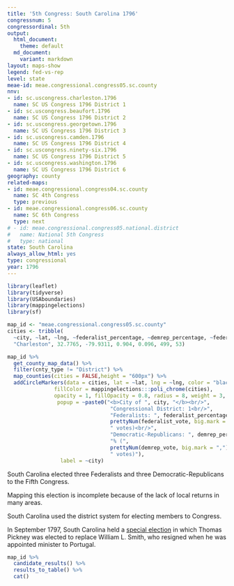 ```yaml
---
title: '5th Congress: South Carolina 1796'
congressnum: 5
congressordinal: 5th
output:
  html_document:
    theme: default
  md_document:
    variant: markdown
layout: maps-show
legend: fed-vs-rep
level: state
meae-id: meae.congressional.congress05.sc.county
nnv:
- id: sc.uscongress.charleston.1796
  name: SC US Congress 1796 District 1
- id: sc.uscongress.beaufort.1796
  name: SC US Congress 1796 District 2
- id: sc.uscongress.georgetown.1796
  name: SC US Congress 1796 District 3
- id: sc.uscongress.camden.1796
  name: SC US Congress 1796 District 4
- id: sc.uscongress.ninety-six.1796
  name: SC US Congress 1796 District 5
- id: sc.uscongress.washington.1796
  name: SC US Congress 1796 District 6
geography: county
related-maps:
- id: meae.congressional.congress04.sc.county
  name: SC 4th Congress
  type: previous
- id: meae.congressional.congress06.sc.county
  name: SC 6th Congress
  type: next
# - id: meae.congressional.congress05.national.district
#   name: National 5th Congress
#   type: national
state: South Carolina
always_allow_html: yes
type: congressional
year: 1796
---
```


```r
library(leaflet)
library(tidyverse)
library(USAboundaries)
library(mappingelections)
library(sf)

map_id <- "meae.congressional.congress05.sc.county"
cities <- tribble(
  ~city, ~lat, ~lng, ~federalist_percentage, ~demrep_percentage, ~federalist_vote, ~demrep_vote,
  "Charleston", 32.7765, -79.9311, 0.904, 0.096, 499, 53)
```

<div class="map">

```r
map_id %>%
  get_county_map_data() %>%
  filter(cnty_type != "District") %>% 
  map_counties(cities = FALSE,height = "600px") %>% 
  addCircleMarkers(data = cities, lat = ~lat, lng = ~lng, color = "black",
               fillColor = mappingelections:::poli_chrome(cities),
               opacity = 1, fillOpacity = 0.8, radius = 8, weight = 3,
                popup = ~paste0("<b>City of ", city, "</b><br/>",
                                 "Congressional District: 1<br/>",
                                 "Federalists: ", federalist_percentage * 100, "% (", 
                                 prettyNum(federalist_vote, big.mark = ","), 
                                 " votes)<br/>",
                                 "Democratic-Republicans: ", demrep_percentage * 100,
                                 "% (", 
                                 prettyNum(demrep_vote, big.mark = ","),
                                 " votes)"),
                 label = ~city) 
```

</div>

South Carolina elected three Federalists and three Democratic-Republicans to the Fifth Congress.

Mapping this election is incomplete because of the lack of local returns in many areas. 

South Carolina used the district system for electing members to Congress. 

In September 1797, South Carolina held a [special election](https://elections.lib.tufts.edu/catalog/tufts:sc.uscongress.specialelection.1797) in which Thomas Pickney was elected to replace William L. Smith, who resigned when he was appointed minister to Portugal.

<div class="results-table">

```r
map_id %>%
  candidate_results() %>%
  results_to_table() %>%
  cat()
```

</div>
